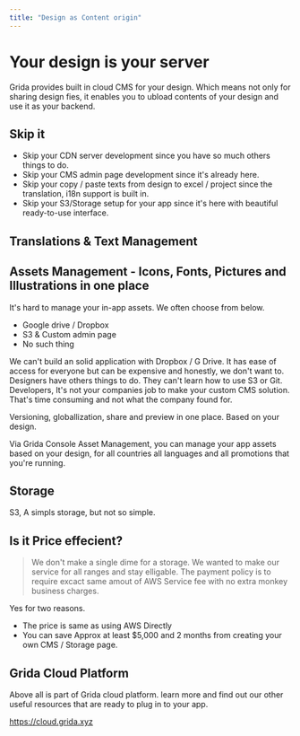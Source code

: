 ```yaml
---
title: "Design as Content origin"
---
```


# Your design is your server

Grida provides built in cloud CMS for your design. Which means not only for sharing design fies, it enables you to ubload contents of your design and use it as your backend.

## Skip it

- Skip your CDN server development since you have so much others things to do.
- Skip your CMS admin page development since it's already here.
- Skip your copy / paste texts from design to excel / project since the translation, i18n support is built in.
- Skip your S3/Storage setup for your app since it's here with beautiful ready-to-use interface.

## Translations & Text Management

## Assets Management - Icons, Fonts, Pictures and Illustrations in one place

It's hard to manage your in-app assets. We often choose from below.

- Google drive / Dropbox
- S3 & Custom admin page
- No such thing

We can't build an solid application with Dropbox / G Drive. It has ease of access for everyone but can be expensive and honestly, we don't want to. Designers have others things to do. They can't learn how to use S3 or Git. Developers, It's not your companies job to make your custom CMS solution. That's time consuming and not what the company found for.

Versioning, globallization, share and preview in one place. Based on your design.

Via Grida Console Asset Management, you can manage your app assets based on your design, for all countries all languages and all promotions that you're running.

## Storage

S3, A simpls storage, but not so simple.

## Is it Price effecient?

> We don't make a single dime for a storage. We wanted to make our service for all ranges and stay elligable. The payment policy is to require excact same amout of AWS Service fee with no extra monkey business charges.

Yes for two reasons.

- The price is same as using AWS Directly
- You can save Approx at least \$5,000 and 2 months from creating your own CMS / Storage page.

## Grida Cloud Platform

Above all is part of Grida cloud platform. learn more and find out our other useful resources that are ready to plug in to your app.

https://cloud.grida.xyz
